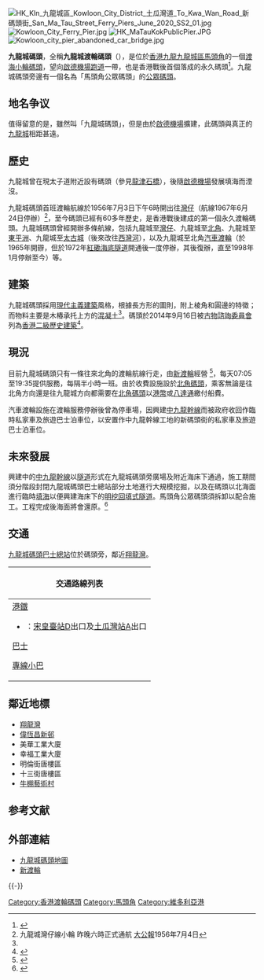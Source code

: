 {{Infobox pier
| name          = 九龍城碼頭<br />{{lang|en|Kowloon City Ferry Pier}}
| image         = HK KowloonCityFerryPier.JPG
| image_size    = 
| alt           = 
| caption       = 九龍城碼頭只設往[[北角碼頭|北角碼頭]]的固定航線
| official_name =
| type          = 渡輪碼頭
| carries       = 
| locale        = {{HKG}}[[九龍|九龍]][[九龍城區|九龍城區]][[馬頭角|馬頭角]][[新碼頭街|新碼頭街]]
| maint         = 
| id            = 
| designer      = 
| construction  = <!-- deprecated in favour of |constructor -->
| constructor   = 
| start         =  
| completed     =
| open          = 
| inaugurated   = 
| owner         = 
| operator      = 
| length        = 
| width         = 
| renovated     = <!-- or | rebuilt = -->
| closed        = 
| destroyed     =
| demolished    =
| listed        =
| map_cue       = 
| map_image     = 
| map_text      = 
| map_width     = 
| coordinates   = 
}}
[[File:HK_Kln_九龍城區_Kowloon_City_District_土瓜灣道_To_Kwa_Wan_Road_新碼頭街_San_Ma_Tau_Street_Ferry_Piers_June_2020_SS2_01.jpg|thumb]]
[[File:Kowloon_City_Ferry_Pier.jpg|thumb]]
[[File:HK_MaTauKokPublicPier.JPG|thumb]]
[[File:Kowloon_city_pier_abandoned_car_bridge.jpg|thumb]]

'''九龍城碼頭'''，全稱'''九龍城渡輪碼頭'''（{{lang-en|Kowloon City Ferry Pier}}），是位於[[香港|香港]][[九龍|九龍]][[九龍城區|九龍城區]][[馬頭角|馬頭角]]的一個[[渡海小輪|渡海小輪]][[碼頭|碼頭]]，望向[[啟德機場|啟德機場]][[跑道|跑道]]一帶，也是香港戰後首個落成的永久碼頭<ref name=":0">{{Cite web|title=Central Kowloon Route (Design and Construction) - Final Environmental Impact Assessment Report - Appendix 12.1: Built Heritage Catalogue|url=https://www.epd.gov.hk/eia/register/report/eiareport/eia_2082013/2_EIA/PDF/Appendix/Volume%207/Appendix%2012.1.pdf|accessdate=2020-01-02|author=|date=2013|format=PDF|publisher=環保署|language=en|archive-date=2016-01-11|archive-url=https://web.archive.org/web/20160111230153/http://www.epd.gov.hk/eia/register/report/eiareport/eia_2082013/2_EIA/PDF/Appendix/Volume%207/Appendix%2012.1.pdf|dead-url=no}}</ref>。九龍城碼頭旁邊有一個名為「馬頭角公眾碼頭」的[[:Template:香港公眾碼頭|公眾碼頭]]。

== 地名争议 ==
值得留意的是，雖然叫「九龍城碼頭」，但是由於[[啟德機場|啟德機場]]擴建，此碼頭與真正的[[九龍城|九龍城]]相距甚遠。

== 歷史 ==
九龍城曾在現太子道附近設有碼頭（參見[[龍津石橋|龍津石橋]]），後隨[[啟德機場|啟德機場]]發展填海而湮沒。

九龍城碼頭首班渡輪航線於1956年7月3日下午6時開出往[[灣仔|灣仔]]（航線1967年6月24日停辦）<ref>九龍城灣仔線小輪 昨晚六時正式通航 [[大公報|大公報]]1956年7月4日</ref>，至今碼頭已經有60多年歷史，是香港戰後建成的第一個永久渡輪碼頭。九龍城碼頭曾經開辦多條航線，包括九龍城至[[灣仔碼頭|灣仔]]、九龍城至[[北角碼頭|北角]]、九龍城至[[東平洲|東平洲]]、九龍城至[[太古城|太古城]]（後來改往[[西灣河碼頭|西灣河]]），以及九龍城至北角[[汽車渡輪|汽車渡輪]]（於1965年開辧，但於1972年[[紅磡海底隧道|紅磡海底隧道]]開通後一度停辦，其後復辦，直至1998年1月停辦至今）等。

== 建築 ==
九龍城碼頭採用[[現代主義建築|現代主義建築]]風格，根據長方形的圖則，附上棱角和圓邊的特徵；而物料主要是木樁承托上方的[[混凝土|混凝土]]<ref name=":0" />。碼頭於2014年9月16日被[[古物諮詢委員會|古物諮詢委員會]]列為[[香港二級歷史建築|香港二級歷史建築]]<ref>{{Cite web|title=1,444幢歷史建築以外的新項目|url=https://www.aab.gov.hk/form/list_new_items_assessed.pdf|accessdate=2021-01-02|author=|date=2020-12|format=PDF|publisher=古物諮詢委員會|language=|archive-date=2020-05-14|archive-url=https://web.archive.org/web/20200514110807/http://www.aab.gov.hk/form/list_new_items_assessed.pdf|dead-url=no}}</ref>。

== 現況 ==
目前九龍城碼頭只有一條往來北角的渡輪航線行走，由[[新渡輪|新渡輪]]經營 <ref>{{Cite web |url=http://www.nwff.com.hk/route/get_route.php?id=6662173e-a9ee-489b-aa36-8ce56dec0a6b&route_id=6&submenu_num=3&lang=zh-hk |title=新渡輪網頁 - 北角至九龍城服務 |accessdate=2020-03-03 |archive-date=2020-09-23 |archive-url=https://web.archive.org/web/20200923103414/http://www.nwff.com.hk/route/get_route.php?id=6662173e-a9ee-489b-aa36-8ce56dec0a6b&route_id=6&submenu_num=3&lang=zh-hk |dead-url=no }}</ref>，每天07:05至19:35提供服務，每隔半小時一班。由於收費設施設於[[北角碼頭|北角碼頭]]，乘客無論是往北角方向還是往九龍城方向都需要在[[北角碼頭|北角碼頭]]以[[港幣|港幣]]或[[八達通|八達通]]繳付船費。

汽車渡輪設施在渡輪服務停辦後曾為停車場，因興建[[中九龍幹線|中九龍幹線]]而被政府收回作臨時私家車及旅遊巴士泊車位，以安置作中九龍幹線工地的新碼頭街的私家車及旅遊巴士泊車位。

== 未來發展 ==
興建中的[[中九龍幹線|中九龍幹線]]以[[隧道|隧道]]形式在九龍城碼頭旁廣場及附近海床下通過，施工期間須分階段封閉九龍城碼頭巴士總站部分土地進行大規模挖掘，以及在碼頭以北海面進行臨時[[填海|填海]]以便興建海床下的[[明挖回填式隧道|明挖回填式隧道]]。馬頭角公眾碼頭須拆卸以配合施工。工程完成後海面將會還原。<ref>{{Cite web |url=http://www.central-kowloon-route.com.hk/eng/home.htm |title=中九龍幹線工程 |accessdate=2010-11-05 |archive-date=2010-09-06 |archive-url=https://web.archive.org/web/20100906114207/http://www.central-kowloon-route.com.hk/eng/home.htm |dead-url=no }}</ref>

== 交通 ==
[[九龍城碼頭巴士總站|九龍城碼頭巴士總站]]位於碼頭旁，鄰近[[翔龍灣|翔龍灣]]。

{| class="mw-collapsible mw-collapsed wikitable" style="background:white; margin: 0 auto; width: auto;"
! 交通路線列表
|-
|
;[[港鐵|港鐵]]
*{{港鐵路線標誌|TML}}：[[宋皇臺站|宋皇臺站]]D出口及[[土瓜灣站|土瓜灣站]]A出口

;[[香港巴士|巴士]]
{{九龍新界巴士簡單列表|2E|3B|5C|5D|6C|6F|6X|11B|11K|11X|12A|15X|21|28|41|45|61X|75X|85|85A|85B|85S|85X|297|891}}
{{過海隧道巴士簡單列表|106|106A|106P|115}}

;[[香港小型巴士|專線小巴]]
{{九龍專線小巴簡單列表|49}}
|}

==鄰近地標==
*[[翔龍灣|翔龍灣]]
*[[偉恆昌新邨|偉恆昌新邨]]
*美華工業大廈
*幸福工業大廈
*明倫街唐樓區
*十三街唐樓區
*[[牛棚藝術村|牛棚藝術村]]

==参考文献==
{{Reflist|2}}

== 外部連結 ==
{{commonscat|Kowloon City Ferry Pier}}
* [http://www.centamap.com/scripts/centamap2.asp?lg=B5&cx=837552&cy=819945&zm=5&mx=838063&my=819866&ms=2&sx=&sy=&ss=0&sl=&vm=&lb=&ly= 九龍城碼頭地圖] {{Wayback|url=http://www.centamap.com/scripts/centamap2.asp?lg=B5&cx=837552&cy=819945&zm=5&mx=838063&my=819866&ms=2&sx=&sy=&ss=0&sl=&vm=&lb=&ly= |date=20070929122023 }}
* [http://www.nwff.com.hk 新渡輪] {{Wayback|url=http://www.nwff.com.hk/ |date=20050807023012 }}

{{-}}
{{香港渡輪碼頭}}
{{香港二級歷史建築}}

[[Category:香港渡輪碼頭|Category:香港渡輪碼頭]]
[[Category:馬頭角|Category:馬頭角]]
[[Category:維多利亞港|Category:維多利亞港]]